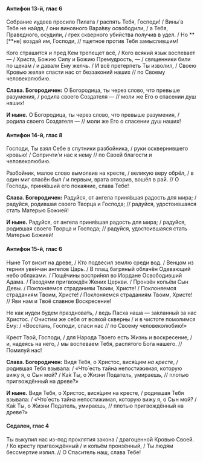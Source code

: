 #### Антифон 13-й, глас 6

Собрание иудеев просило Пилата / распять Тебя, Господи! / Вины́ в Тебе не найдя, / они виновного Вара́вву освободили, / а Тебя, Праведного, осудили, / грех скверного убийства получив в удел. / Но **[**не<R>]</R> воздай им, Господи, // тщетное против Тебя замыслившим!

Кого страшится и пред Кем трепещет всё, / Кого всякий язык воспевает — / Христа, Божию Силу и Божию Премудрость, — / священники били по щека́м / и давали Ему желчь. / И всё претерпеть Ты изволил, / Своею Кровью желая спасти нас от беззаконий наших // по Своему человеколюбию.

**Слава. Богородичен:** О Богородица, ты через слово, что превыше разумения, / родила своего Создателя — // моли же Его о спасении душ наших!

**И ныне.** О Богородица, ты через слово, что превыше разумения, / родила своего Создателя — // моли же Его о спасении душ наших!

#### Антифон 14-й, глас 8

Господи, Ты взял Себе в спутники разбойника, / руки осквернившего кровью! / Сопричти́ и нас к нему // по Своей благости и человеколюбию.

Разбойник, малое слово вымолвив на кресте, / великую веру обрёл, / в один миг спасён был / и первым, врата отворив, вошёл в рай. // О Господь, приня́вший его покаяние, слава Тебе!

**Слава. Богородичен:** Радуйся, от ангела приня́вшая радость для мира; / радуйся, родившая своего Творца и Господа; // радуйся, удостоившаяся стать Матерью Божией!

**И ныне.** Радуйся, от ангела приня́вшая радость для мира; / радуйся, родившая своего Творца и Господа; // радуйся, удостоившаяся стать Матерью Божией!

#### Антифон 15-й, глас 6

Ныне Тот висит на древе, / Кто подвесил землю среди вод. / Венцом из терния уве́нчан ангелов Царь. / В плащ багряный облачён Одевающий небо облаками. / Пощёчины воспри́нял во Иордане Освободивший Адама. / Гвоздями пригвождён Жених Церкви. / Пронзён копьём Сын Девы. / Поклоняемся страданиям Твоим, Христе! / Поклоняемся страданиям Твоим, Христе! / Поклоняемся страданиям Твоим, Христе! // Яви нам и Твоё славное Воскресение!

Не как иудеи будем праздновать, / ведь Пасха наша — за́кланный за нас Христос. / Очистим же себя от всякой скверны / и в чистоте помолимся Ему: / «Восстань, Господи, спаси нас // по Своему человеколюбию!»

Крест Твой, Господи, / для Народа Твоего есть Жизнь и воскресение, / и, надеясь на него, / мы воспеваем Тебя, распятого Бога нашего. // Помилуй нас!

**Слава. Богородичен:** Видя Тебя, о Христос, вися́щим *на кресте*, / родившая Тебя взывала: / «Что́ есть тайна непостижимая, которую вижу я, о Сын мой? / Ка́к Ты, о Жизни Податель, умираешь, // плотью пригвождённый на древе?»

**И ныне.** Видя Тебя, о Христос, вися́щим на кресте, / родившая Тебя взывала: / «Что́ есть тайна непостижимая, которую вижу я, о Сын мой? / Ка́к Ты, о Жизни Податель, умираешь, // плотью пригвождённый на древе?»

#### Седален, глас 4

Ты выкупил нас из-под проклятия закона / драгоценной Кровью Своей. / Ко кресту пригвождённый / и копьём пронзённый, / Ты людям бессмертие излил. // О Спаситель наш, слава Тебе!
